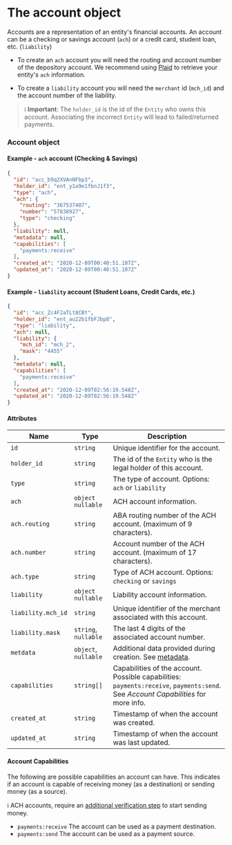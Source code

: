 # The account object

Accounts are a representation of an entity's financial accounts. An account can be a checking or savings account (`ach`) or a credit card, student loan, etc. (`liability`)

* To create an `ach` account you will need the routing and account number of the depository account. We recommend using [Plaid](https://plaid.com/products/auth/) to retrieve your entity's `ach` information.

* To create a `liability` account you will need the `merchant` id (`mch_id`) and the account number of the liability.

> ℹ️ **Important**: The `holder_id` is the id of the `Entity` who owns this account. Associating the incorrect `Entity` will lead to failed/returned payments.

### Account object

#### Example - `ach` account (Checking & Savings)

```json
{
  "id": "acc_b9q2XVAnNFbp3",
  "holder_id": "ent_y1a9e1fbnJ1f3",
  "type": "ach",
  "ach": {
    "routing": "367537407",
    "number": "57838927",
    "type": "checking"
  },
  "liability": null,
  "metadata": null,
  "capabilities": [
    "payments:receive"
  ],
  "created_at": "2020-12-09T00:40:51.107Z",
  "updated_at": "2020-12-09T00:40:51.107Z"
}
```

#### Example - `liability` account (Student Loans, Credit Cards, etc.)
```json
{
  "id": "acc_Zc4F2aTLt8CBt",
  "holder_id": "ent_au22b1fbFJbp8",
  "type": "liability",
  "ach": null,
  "liability": {
    "mch_id": "mch_2",
    "mask": "4455"
  },
  "metadata": null,
  "capabilities": [
    "payments:receive"
  ],
  "created_at": "2020-12-09T02:56:19.548Z",
  "updated_at": "2020-12-09T02:56:19.548Z"
}
```

#### Attributes

| Name               | Type                 | Description                                                                                                                                                                                             |
|--------------------|----------------------|---------------------------------------------------------------------------------------------------------------------------------------------------------------------------------------------------------|
| `id`               | `string`             | Unique identifier for the account.                                                                                                                                                                      |
| `holder_id`        | `string`             | The id of the `Entity` who is the legal holder of this account.                                                                                                                                         |
| `type`             | `string`             | The type of account. Options: `ach` or `liability`                                                                                                                                                      |
| `ach`              | `object` `nullable`  | ACH account information.                                                                                                                                                                                |
| `ach.routing`      | `string`             | ABA routing number of the ACH account. (maximum of 9 characters).                                                                                                                                       |
| `ach.number`       | `string`             | Account number of the ACH account. (maximum of 17 characters).                                                                                                                                          |
| `ach.type`         | `string`             | Type of ACH account. Options: `checking` or `savings`                                                                                                                                                   |
| `liability`        | `object` `nullable`  | Liability account information.                                                                                                                                                                          |
| `liability.mch_id` | `string`             | Unique identifier of the merchant associated with this account.                                                                                                                                         |
| `liability.mask`   | `string`, `nullable` | The last 4 digits of the associated account number.                                                                                                                                                     |
| `metdata`          | `object`, `nullable` | Additional data provided during creation. See [metadata](../1.%20Method%20API/6-Metadata.md).                                                                                                           |
| `capabilities`           | `string[]`             | Capabilities of the account. Possible capabilities: `payments:receive`, `payments:send`. See *Account Capabilities* for more info. |
| `created_at`       | `string`             | Timestamp of when the account was created.                                                                                                                                                              |
| `updated_at`       | `string`             | Timestamp of when the account was last updated.                                                                                                                                                         |

#### Account Capabilities

The following are possible capabilities an account can have. This indicates if an account is capable of receiving money (as a destination) or sending money (as a source).


ℹ️ ACH accounts, require an [additional verification step](../19.%20Verification/1-VerificationObj.md) to start sending money.

- `payments:receive` The account can be used as a payment destination.
- `payments:send` The account can be used as a payment source.
